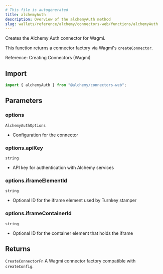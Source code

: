 ```yaml
---
# This file is autogenerated
title: alchemyAuth
description: Overview of the alchemyAuth method
slug: wallets/reference/alchemy/connectors-web/functions/alchemyAuth
---
```


Creates the Alchemy Auth connector for Wagmi.

This function returns a connector factory via Wagmi's `createConnector`.

Reference: Creating Connectors (Wagmi)

## Import

```ts
import { alchemyAuth } from "@alchemy/connectors-web";
```

## Parameters

### options

`AlchemyAuthOptions`

- Configuration for the connector

### options.apiKey

`string`

- API key for authentication with Alchemy services

### options.iframeElementId

`string`

- Optional ID for the iframe element used by Turnkey stamper

### options.iframeContainerId

`string`

- Optional ID for the container element that holds the iframe

## Returns

`CreateConnectorFn`
A Wagmi connector factory compatible with `createConfig`.
